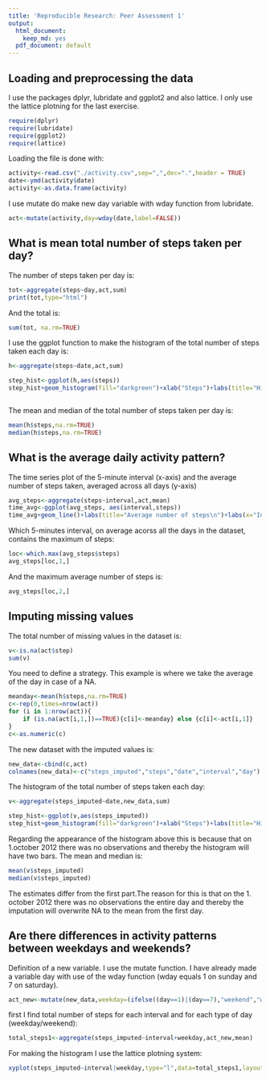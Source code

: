 ```yaml
---
title: 'Reproducible Research: Peer Assessment 1'
output:
  html_document:
    keep_md: yes
  pdf_document: default
---
```



## Loading and preprocessing the data

I use the packages dplyr, lubridate and ggplot2 and also lattice. I only use the lattice plotning for the last exercise. 

```r
require(dplyr)
require(lubridate)
require(ggplot2)
require(lattice)
```
Loading the file is done with:

```r
activity<-read.csv("./activity.csv",sep=",",dec=".",header = TRUE)
date<-ymd(activity$date)
activity<-as.data.frame(activity)
```

I use mutate do make new day variable with wday function from lubridate.
```r

act<-mutate(activity,day=wday(date,label=FALSE))

```
## What is mean total number of steps taken per day?

The number of steps taken per day is: 
```r


tot<-aggregate(steps~day,act,sum)
print(tot,type="html")

```
And the total is: 
```r
sum(tot, na.rm=TRUE)

```

I use the ggplot function to make the histogram of the total number of steps taken each day is: 
```r
h<-aggregate(steps~date,act,sum)

step_hist<-ggplot(h,aes(steps))
step_hist+geom_histogram(fill="darkgreen")+xlab("Steps")+labs(title="Histogram of total number of steps\n")



```

The mean and median of the total number of steps taken per day is:

```r
mean(h$steps,na.rm=TRUE)
median(h$steps,na.rm=TRUE)
```


## What is the average daily activity pattern?



The time series plot of the 5-minute interval (x-axis) and the average number of steps taken, averaged across all days (y-axis)
```r
avg_steps<-aggregate(steps~interval,act,mean)
time_avg<-ggplot(avg_steps, aes(interval,steps))
time_avg+geom_line()+labs(title="Average number of steps\n")+labs(x="Interval")+labs(y="Average Steps")
```

Which 5-minutes interval, on average acorss all the days in the dataset, 
contains the maximum of steps:
```r
loc<-which.max(avg_steps$steps)
avg_steps[loc,1,]

```
And the maximum average number of steps is: 
```r
avg_steps[loc,2,]
```



## Imputing missing values

The total number of missing values in the dataset is:

```r
v<-is.na(act$step)
sum(v)

```
You need to define a strategy. This example is where we take the average of the day in case of a NA. 
```r
meanday<-mean(h$steps,na.rm=TRUE)
c<-rep(0,times=nrow(act))
for (i in 1:nrow(act)){ 
    if (is.na(act[i,1,])==TRUE){c[i]<-meanday} else {c[i]<-act[i,1]}
}
c<-as.numeric(c)
```

The new dataset with the imputed values is: 
```r
new_data<-cbind(c,act)
colnames(new_data)<-c("steps_imputed","steps","date","interval","day")
```

The histogram of the total number of steps taken each day: 
```r
v<-aggregate(steps_imputed~date,new_data,sum)

step_hist<-ggplot(v,aes(steps_imputed))
step_hist+geom_histogram(fill="darkgreen")+xlab("Steps")+labs(title="Histogram of total number of steps\n")

```

Regarding the appearance of the histogram above this is because that on 1.october 2012 there was no observations and thereby the histogram will have two bars. The mean and median is: 

```r
mean(v$steps_imputed)
median(v$steps_imputed)

```

The estimates differ from the first part.The reason for this is that on the 1. october 2012 there was no observations the entire day and thereby the imputation will overwrite NA to the mean from the first day. 


## Are there differences in activity patterns between weekdays and weekends?

Definition of a new variable. I use the mutate function. I have already made a variable day with use of the wday function (wday equals 1 on sunday and 7 on saturday).

```r
act_new<-mutate(new_data,weekday=(ifelse((day==1)|(day==7),"weekend","weekday")))

```
first I find total number of steps for each interval and for each type of day (weekday/weekend):
```r
total_steps1<-aggregate(steps_imputed~interval+weekday,act_new,mean)
```
For making the histogram I use the lattice plotning system:


```r
xyplot(steps_imputed~interval|weekday,type="l",data=total_steps1,layout=c(1,2),xlab="Interval", ylab="Number of steps")
```
